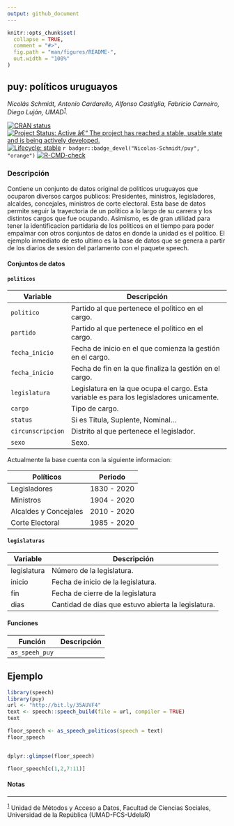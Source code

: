 ```yaml
---
output: github_document
---
```


<!-- README.md is generated from README.Rmd. Please edit that file -->

```r
knitr::opts_chunk$set(
  collapse = TRUE,
  comment = "#>",
  fig.path = "man/figures/README-",
  out.width = "100%"
)
```

## puy: políticos uruguayos

*Nicolás Schmidt, Antonio Cardarello, Alfonso Castiglia, Fabricio Carneiro, Diego Luján, UMAD<sup><a id="fnr.1" class="footref" href="#fn.1">1</a></sup>.*

<!-- badges: start -->

[![CRAN status](https://www.r-pkg.org/badges/version/puy)](https://CRAN.R-project.org/package=puy)
[![Project Status: Active â€“ The project has reached a stable, usable
state and is being actively
developed.](https://www.repostatus.org/badges/latest/active.svg)](https://www.repostatus.org/#active)
[![Lifecycle: stable](https://img.shields.io/badge/lifecycle-stable-green.svg)](https://lifecycle.r-lib.org/articles/stages.html)
`r badger::badge_devel("Nicolas-Schmidt/puy", "orange")`
[![R-CMD-check](https://github.com/Nicolas-Schmidt/puy/workflows/R-CMD-check/badge.svg)](https://github.com/Nicolas-Schmidt/puy/actions)
<!-- badges: end -->

### Descripción

Contiene un conjunto de datos original de politicos uruguayos que ocuparon diversos cargos publicos: Presidentes, ministros, legisladores, alcaldes, concejales, ministros de corte electoral. Esta base de datos permite seguir la trayectoria de un politico a lo largo de su carrera y los distintos cargos que fue ocupando. Asimismo, es de gran utilidad para tener la identificacion partidaria de los politicos en el tiempo para poder empalmar con otros conjuntos de datos en donde la unidad es el politico. El ejemplo inmediato de esto ultimo es la base de datos que se genera a partir de los diarios de sesion del parlamento con el paquete speech.

#### Conjuntos de datos


#### `politicos`

| Variable          | Descripción                                                                                |
| ----------------- | ------------------------------------------------------------------------------------------ |
| `politico`        | Partido al que pertenece el politico en el cargo.                                          |
| `partido`         | Partido al que pertenece el politico en el cargo.                                          |
| `fecha_inicio`    | Fecha de inicio en el que comienza la gestión en el cargo.                                 |
| `fecha_inicio`    | Fecha de fin en la que finaliza la gestión en el cargo.                                    |
| `legislatura`     | Legislatura en la que ocupa el cargo. Esta variable es para los legisladores unicamente.   | 
| `cargo`           | Tipo de cargo.                                                                             |
| `status`          | Si es Titula, Suplente, Nominal...                                                         |
| `circunscripcion` | Distrito al que pertenece el legislador.                                                   |
| `sexo`            | Sexo.                                                                                      |


Actualmente la base cuenta con la siguiente informacion:

| Políticos              | Periodo       |
| -----------------      | ------------- |
| Legisladores           | 1830 - 2020   |
| Ministros              | 1904 - 2020   |
| Alcaldes y Concejales  | 2010 - 2020   |
| Corte Electoral        | 1985 - 2020   |


#### `legislaturas`

| Variable    | Descripción                                          |
| ----------- | ---------------------------------------------------- |
| legislatura | Número de la legislatura.                            |
| inicio      | Fecha de inicio de la legislatura.                   |
| fin         | Fecha de cierre de la legislatura                    |
| dias        | Cantidad de días que estuvo abierta la legislatura.  |




#### Funciones

| Función     | Descripción                                          |
| ----------- | ---------------------------------------------------- |
| `as_speeh_puy` |                            |


## Ejemplo

```r
library(speech)
library(puy)
url <- "http://bit.ly/35AUVF4"
text <- speech::speech_build(file = url, compiler = TRUE)
text

floor_speech <- as_speech_politicos(speech = text)
floor_speech


dplyr::glimpse(floor_speech)

floor_speech[c(1,2,7:11)]


```



#### Notas

---
<sup><a id="fn.1" href="#fnr.1">1</a></sup> Unidad de Métodos y Acceso a Datos, Facultad de Ciencias Sociales, Universidad de la República (UMAD-FCS-UdelaR)

